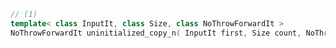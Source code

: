 ```cpp
// (1)
template< class InputIt, class Size, class NoThrowForwardIt >
NoThrowForwardIt uninitialized_copy_n( InputIt first, Size count, NoThrowForwardIt d_first );
```
